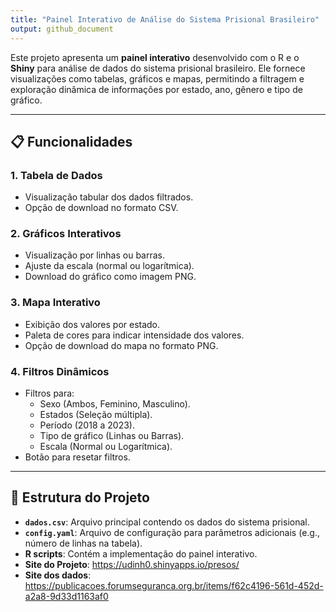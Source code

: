 ```yaml
---
title: "Painel Interativo de Análise do Sistema Prisional Brasileiro"
output: github_document
---
```


Este projeto apresenta um **painel interativo** desenvolvido com o R e o **Shiny** para análise de dados do sistema prisional brasileiro. Ele fornece visualizações como tabelas, gráficos e mapas, permitindo a filtragem e exploração dinâmica de informações por estado, ano, gênero e tipo de gráfico.

---

## 📋 Funcionalidades

### 1. Tabela de Dados
- Visualização tabular dos dados filtrados.
- Opção de download no formato CSV.

### 2. Gráficos Interativos
- Visualização por linhas ou barras.
- Ajuste da escala (normal ou logarítmica).
- Download do gráfico como imagem PNG.

### 3. Mapa Interativo
- Exibição dos valores por estado.
- Paleta de cores para indicar intensidade dos valores.
- Opção de download do mapa no formato PNG.

### 4. Filtros Dinâmicos
- Filtros para:
  - Sexo (Ambos, Feminino, Masculino).
  - Estados (Seleção múltipla).
  - Período (2018 a 2023).
  - Tipo de gráfico (Linhas ou Barras).
  - Escala (Normal ou Logarítmica).
- Botão para resetar filtros.

---

## 📂 Estrutura do Projeto

- **`dados.csv`**: Arquivo principal contendo os dados do sistema prisional.
- **`config.yaml`**: Arquivo de configuração para parâmetros adicionais (e.g., número de linhas na tabela).
- **R scripts**: Contém a implementação do painel interativo.
- **Site do Projeto**: [https://udinh0.shinyapps.io/presos/](https://udinh0.shinyapps.io/presos/)
- **Site dos dados**: [https://publicacoes.forumseguranca.org.br/items/f62c4196-561d-452d-a2a8-9d33d1163af0](https://publicacoes.forumseguranca.org.br/items/f62c4196-561d-452d-a2a8-9d33d1163af0)
